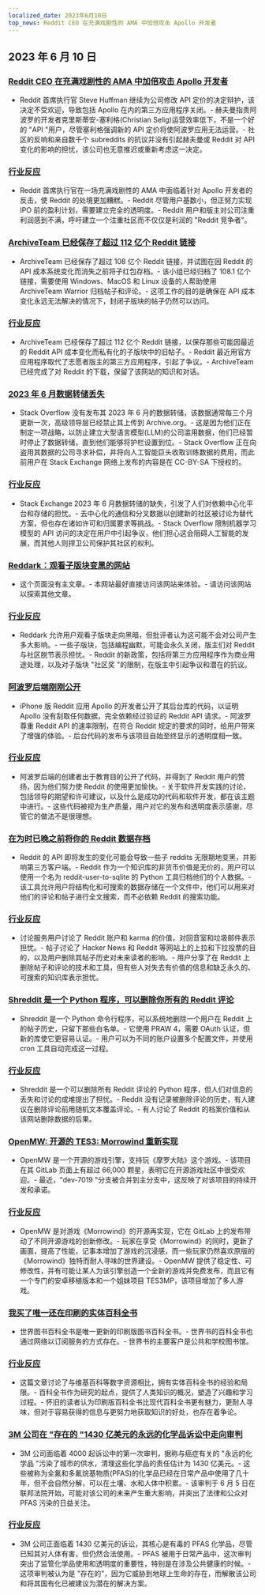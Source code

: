 ```yaml
---
localized_date: 2023年6月10日
top_news: Reddit CEO 在充满戏剧性的 AMA 中加倍攻击 Apollo 开发者
---
```


## 2023 年 6 月 10 日

### [Reddit CEO 在充满戏剧性的 AMA 中加倍攻击 Apollo 开发者](https://techcrunch.com/2023/06/09/reddit-ceo-doubles-down-on-attack-on-apollo-developer-in-drama-filled-ama/)

- Reddit 首席执行官 Steve Huffman 继续为公司修改 API 定价的决定辩护，该决定不受欢迎，导致包括 Apollo 在内的第三方应用程序关闭。- 赫夫曼指责阿波罗的开发者克里斯蒂安-塞利格(Christian Selig)运营效率低下，不是一个好的 "API "用户，尽管塞利格强调新的 API 定价将使阿波罗应用无法运营。- 社区的反响和来自数千个 subreddits 的抗议并没有引起赫夫曼或 Reddit 对 API 变化的影响的担忧，该公司也无意推迟或重新考虑这一决定。

### [行业反应](http://news.ycombinator.com/item?id=36264232)

- Reddit 首席执行官在一场充满戏剧性的 AMA 中面临着针对 Apollo 开发者的反击，使 Reddit 的处境更加糟糕。- Reddit 尽管用户基数小，但正努力实现 IPO 前的盈利计划，需要建立完全的透明度。- Reddit 用户和版主对公司注重利润感到不满，呼吁建立一个注重社区而不仅仅是利润的 "Reddit 竞争者"。

### [ArchiveTeam 已经保存了超过 112 亿个 Reddit 链接](https://old.reddit.com/r/DataHoarder/comments/142l1i0/archiveteam_has_saved_over_108_billion_reddit/)

- ArchiveTeam 已经保存了超过 108 亿个 Reddit 链接，并试图在因 Reddit 的 API 成本系统变化而消失之前将子红包存档。- 该小组已经归档了 108.1 亿个链接，需要使用 Windows、MacOS 和 Linux 设备的人帮助使用 ArchiveTeam Warrior 归档帖子和评论。- 这项工作的目的是确保在 API 成本变化永远无法解决的情况下，封闭子版块的帖子仍然可以访问。

### [行业反应](http://news.ycombinator.com/item?id=36254172)

- ArchiveTeam 已经保存了超过 112 亿个 Reddit 链接，以保存那些可能因最近的 Reddit API 成本变化而私有化的子版块中的旧帖子。- Reddit 最近用官方应用程序取代了志愿者版主的第三方应用程序，引起了争议。- ArchiveTeam 已经完成了对 Reddit 的下载，保留了该网站的知识和对话。

### [2023 年 6 月数据转储丢失](https://meta.stackexchange.com/a/390023/6212)

- Stack Overflow 没有发布其 2023 年 6 月的数据转储，该数据通常每三个月更新一次，高级领导层已经禁止其上传到 Archive.org。- 这是因为他们正在制定一项战略，以防止建立大型语言模型(LLM)的公司滥用数据，他们已经暂时停止了数据转储，直到他们能够将护栏设置到位。- Stack Overflow 正在向盗用其数据的公司寻求补偿，并将向人工智能巨头收取训练数据的费用，而此前用户在 Stack Exchange 网络上发布的内容是在 CC-BY-SA 下授权的。

### [行业反应](http://news.ycombinator.com/item?id=36257523)

- Stack Exchange 2023 年 6 月数据转储的缺失，引发了人们对依赖中心化平台和存储的担忧。- 去中心化的通信和分叉数据以创建新的社区被讨论为替代方案，但也存在诸如许可和归属要求等挑战。- Stack Overflow 限制机器学习模型的 API 访问的决定在用户中引起争议，他们担心这会阻碍人工智能的发展，而其他人则捍卫公司保护其社区的权利。

### [Reddark：观看子版块变黑的网站](https://reddark.netlify.app/)

- 这个页面没有主文章。- 本网站最好直接访问该网站来体验。- 请访问该网站以探索其他文章。

### [行业反应](http://news.ycombinator.com/item?id=36254086)

- Reddark 允许用户观看子版块走向黑暗，但批评者认为这可能不会对公司产生多大影响。- 一些子版块，包括编程幽默，可能会永久关闭，版主们对 Reddit 与社区脱节表示担忧。- Reddit 的新政策，包括将第三方应用程序作为商业用途处理，以及对子版块 "社区奖 "的限制，在版主中引起争议和潜在的抗议。

### [阿波罗后端刚刚公开](https://old.reddit.com/r/apolloapp/comments/144l6se/apollo_backend_just_made_public_the_goal_of/)

- iPhone 版 Reddit 应用 Apollo 的开发者公开了其后台库的代码，以证明 Apollo 没有刮取任何数据，完全依赖经过验证的 Reddit API 请求。- 阿波罗尊重 Reddit API 的速率限制，在符合 Reddit 规定的要求的同时，给用户带来了增强的体验。- 后台代码的发布与该项目自始至终显示的透明度相一致。

### [行业反应](http://news.ycombinator.com/item?id=36256167)

- 阿波罗后端的创建者出于教育目的公开了代码，并得到了 Reddit 用户的赞扬，因为他们努力使 Reddit 的使用更加愉快。- 关于软件开发实践的讨论，包括领导的期望和许可建议，以及什么是成功的代码和软件开发，都在该主题中进行。- 这些代码被视为生产质量，用户对它的发布和透明度表示感谢，尽管它的做法不是很理想。

### [在为时已晚之前将你的 Reddit 数据存档](https://xavd.id/blog/post/archive-your-reddit-data/)

- Reddit 的 API 即将发生的变化可能会导致一些子 reddits 无限期地变黑，并影响第三方客户端。- Reddit 作为一个知识库的非货币价值是无价的，用户可以使用一个名为 reddit-user-to-sqlite 的 Python 工具归档他们的个人数据。- 该工具允许用户将结构化和可搜索的数据存储在一个文件中，他们可以用来对他们的评论和帖子进行全文搜索，而不必依赖 Reddit 的搜索功能。

### [行业反应](http://news.ycombinator.com/item?id=36259930)

- 讨论服务用户讨论了 Reddit 账户和 karma 的价值，对回音室和垃圾邮件表示担忧。- 帖子讨论了 Hacker News 和 Reddit 等网站上的上拉和下拉投票的目的，以及用户删除其帖子历史对未来读者的影响。- 用户分享了在 Reddit 上删除帖子和评论的技术和工具，但有些人对失去有价值的信息和缺乏永久的、可搜索的知识库表示担忧。

### [Shreddit 是一个 Python 程序，可以删除你所有的 Reddit 评论](https://github.com/x89/Shreddit)

- Shreddit 是一个 Python 命令行程序，可以系统地删除一个用户在 Reddit 上的帖子历史，只留下那些白名单。- 它使用 PRAW 4，需要 OAuth 认证，但新的库使它更容易认证。- 用户可以为不同的账户设置多个配置文件，并使用 cron 工具自动完成这一过程。

### [行业反应](http://news.ycombinator.com/item?id=36257981)

- Shreddit 是一个可以删除所有 Reddit 评论的 Python 程序，但人们对信息的丢失和讨论的成堆提出了担忧。- Reddit 没有记录被删除评论的历史，有人建议在删除评论前用随机文本覆盖评论。- 有人讨论了 Reddit 的档案价值和从该网站删除数据的后果。

### [OpenMW: 开源的 TES3: Morrowind 重新实现](https://gitlab.com/OpenMW/openmw)

- OpenMW 是一个开源的游戏引擎，支持玩《摩罗大陆》这个游戏。- 该项目在其 GitLab 页面上有超过 66,000 颗星，表明它在开源游戏社区中很受欢迎。- 最近，"dev-7019 "分支被合并到主分支中，这反映了对该项目的持续开发和承诺。

### [行业反应](http://news.ycombinator.com/item?id=36257963)

- OpenMW 是对游戏《Morrowind》的开源再实现，它在 GitLab 上的发布带动了不同开源游戏的创新修改。- 玩家在享受《Morrowind》的同时，更新了画面，提高了性能，记事本增加了游戏的沉浸感，而一些玩家仍然喜欢原版的《Morrowind》独特而耐人寻味的世界建设。- OpenMW 提供了稳定性、可修改性，并有可能让某人为该引擎创造一个全新的游戏并免费发布，而且它有一个专门的安卓移植版本和一个姐妹项目 TES3MP，该项目增加了多人游戏。

### [我买了唯一还在印刷的实体百科全书](https://arstechnica.com/culture/2023/06/rejoice-its-2023-and-you-can-still-buy-a-22-volume-paper-encyclopedia/)

- 世界图书百科全书是唯一更新的印刷版图书百科全书。- 世界书的百科全书也通过网络以订阅服务的方式存在。- 世界书的主要客户是公共和学校图书馆。

### [行业反应](http://news.ycombinator.com/item?id=36256985)

- 这篇文章讨论了与维基百科等数字资源相比，拥有实体百科全书的经验和局限。- 百科全书作为研究的起点，提供了人类知识的概况，塑造了兴趣和学习过程。- 怀旧的读者认为印刷版百科全书比现代百科全书更有魅力，更耐人寻味，但对于容易获得的信息与更努力地获取知识的好处，也存在着争论。

### [3M 公司在 "存在的 "1430 亿美元的永远的化学品诉讼中走向审判](https://www.bloomberg.com/news/articles/2023-06-02/3m-heads-to-trial-in-existential-143-billion-pfas-litigation)

- 3M 公司面临着 4000 起诉讼中的第一次审判，据称与癌症有关的 "永远的化学品 "污染了城市的供水，清理这些化学品的责任估计为 1430 亿美元。- 这些被称为全氟和多氟烷基物质(PFAS)的化学品已经在日常产品中使用了几十年，但不会自然分解，可以在土壤、水和人体中积累。- 该审判于 6 月 5 日在联邦法院开始，可能对该公司的未来产生重大影响，并突出了法律和公众对 PFAS 污染的日益关注。

### [行业反应](http://news.ycombinator.com/item?id=36259163)

- 3M 公司正面临着 1430 亿美元的诉讼，其核心是有毒的 PFAS 化学品，尽管已知其对人体有害，但仍然合法使用。- PFAS 被用于日常产品中，这次审判突出了监管化学品使用和透明度的重要性，特别是在涉及公共健康的时候。- 这项审判被认为是 "存在的"，因为它威胁到地球上生命的存在，而解散该公司和将其国有化已被建议为潜在的解决方案。
